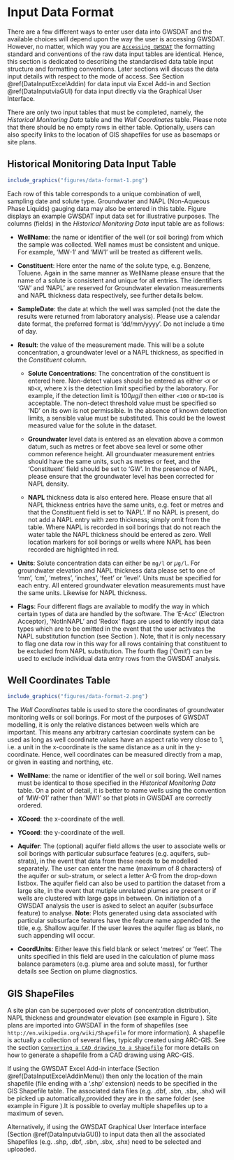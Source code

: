 
# Input Data Format {#DataInput}
There are a few different ways to enter user data into GWSDAT and the available choices will depend upon the way the user is accessing GWSDAT. However, no matter, which way you are [`Accessing GWSDAT`](#AccessingGWSDAT) the formatting standard and conventions of the raw data input tables are identical. Hence, this section is dedicated to describing the standardised data table input structure and formatting conventions. Later sections will discuss the data input details with respect to the mode of access. See Section \@ref(DataInputExcelAddin) for data input via Excel Add-in and Section \@ref(DataInputviaGUI) for data input directly via the Graphical User Interface. 
 
There are only two input tables that must be completed, namely, the *Historical Monitoring Data* table and the *Well Coordinates* table. Please note that there should be no empty rows in either table. Optionally, users can also specify links to the location of GIS shapefiles for use as basemaps or site plans.

<!-- THe user can optionally specify an associated additionally -->
<!-- The third *GIS Shapefiles* table may be populated with links to the location of GIS shapefiles for use as basemaps or site plans, if required.  -->
<!-- Please ensure that there are no empty rows in these completed data input tables.  -->
<!-- Two example data sets are provided with the software for training purposes, the use of which is explained in section \ref{GettingStarted}. -->


## Historical Monitoring Data Input Table {#HistoricalMonitoringDataInputTable}

```r
include_graphics("figures/data-format-1.png")
```

Each row of this table corresponds to a unique combination of well, sampling date and solute type. Groundwater and NAPL (Non-Aqueous Phase Liquids) gauging data may also be entered in this table. Figure \ref{fig:EgHistMonitoringData} displays an example GWSDAT input data set for
illustrative purposes. The columns (fields) in the *Historical Monitoring Data* input table are as follows: 

* **WellName**: the name or identifier of the well (or soil boring) from which the sample was collected. Well names must be consistent and unique. For example, 'MW-1' and 'MW1' will be treated as different wells.

* **Constituent**: Here enter the name of the solute type, e.g. Benzene, Toluene. Again in the same manner as WellName please ensure that the name of a solute is consistent and unique for all entries.  The identifiers 'GW' and 'NAPL' are reserved for Groundwater elevation measurements 
and NAPL thickness data respectively, see further details below.

* **SampleDate**: the date at which the well was sampled (not the date the results were returned from laboratory analysis). 
Please use a calendar date format, the preferred format is 'dd/mm/yyyy'. Do not include a time of day. 

* **Result**: the value of the measurement made. This will be a solute concentration, a groundwater level or a NAPL thickness, as specified in the *Constituent* column.

  + **Solute Concentrations**:
The concentration of the constituent is entered here. Non-detect values should be entered as either `<X` or `ND<X`, where `X` is the detection limit specified by the laboratory. For example, if the detection limit is $100\mu g/l$ then either `<100` or `ND<100` is acceptable. The non-detect threshold value must be specified so 'ND' on its own is not permissible. In the absence of known detection limits, a sensible value must be substituted.  This could be the lowest measured value for the solute in the dataset.   

  + **Groundwater** 
level data is entered as an elevation above a common datum, such as metres or feet above sea level or some other common reference height. All groundwater measurement entries should have the same units, such as metres or feet, and the 'Constituent' field should be set to 'GW'. In the presence of NAPL, please ensure that the groundwater level has been corrected for NAPL density.

  + **NAPL** thickness data is also entered here. Please ensure that all NAPL thickness entries 
have the same units, e.g. feet or metres and that the Constituent field is set to 'NAPL'. 
If no NAPL is present, do not add a NAPL entry with zero thickness; simply omit from the table. Where NAPL is recorded in soil borings that do not reach the water table the NAPL thickness should be entered as zero.  Well location markers for soil borings or wells where NAPL has been recorded are highlighted in red.

* **Units**:  Solute concentration data can either be `mg/l` or $\mu$`g/l`. For groundwater elevation and NAPL thickness data please set to one of 'mm', 'cm', 'metres', 'inches', 'feet' or 'level'. Units must be specified for each entry. All 
entered groundwater elevation measurements must have the same units. Likewise for NAPL thickness.

* **Flags**:  Four different flags are available to modify the way in which certain types of data are handled by the software. 
The 'E-Acc' (Electron Acceptor), 'NotInNAPL' and 'Redox' flags are used to identify input data types 
which are to be omitted in the event that the user activates the NAPL substitution function (see Section \ref{NAPLHandlingMethod}). 
Note, that it is only necessary to flag one data row in this way for all rows containing that constituent to be excluded from NAPL substitution. The fourth flag ('Omit') can be used to exclude individual data entry rows from the GWSDAT analysis. 
  



## Well Coordinates Table {#WellCoordinatesTable}

```r
include_graphics("figures/data-format-2.png")
```

The *Well Coordinates* table is used to store the coordinates of groundwater monitoring wells or soil borings. For most of the purposes of GWSDAT modelling, it is only the relative distances between wells which are important. This means any arbitrary cartesian coordinate system can be used as long as well coordinate values have an aspect ratio very close to 1, i.e. a unit in the x-coordinate is the same distance as a unit in the y-coordinate. Hence, well coordinates can be measured directly from a map, or given in easting and northing, etc. 


* **WellName**: the name or identifier of the well or soil boring. Well names must be identical to those specified in the *Historical Monitoring Data* table. On a point of detail, it is better to name wells using the convention of 'MW-01' rather than 'MW1' so that plots in GWSDAT are correctly ordered. 

* **XCoord**: the x-coordinate of the well.

* **YCoord**: the y-coordinate of the well.

* **Aquifer**: The (optional) aquifer field allows the user to associate wells or soil borings with particular subsurface features (e.g. aquifers, sub-strata), in the event that data from these needs to be modelled separately. The user can enter the name (maximum of 8 characters) of the aquifer or sub-stratum, or select a letter A-G from the drop-down listbox. The aquifer field can also be used to partition the dataset from a large site, in the event that mutiple unrelated plumes are present or if wells are clustered with large gaps in between. On initiation of a GWSDAT analysis the user is asked to select an aquifer (subsurface feature) to analyse. **Note**: Plots generated using data associated with particular subsurface features have the feature name appended to the title, e.g. Shallow aquifer. If the user leaves the aquifer flag as blank, no such appending will occur. 

* **CoordUnits**:
Either leave this field blank or select 'metres' or 'feet'. The units specified in this field are used in the calculation of plume mass balance parameters (e.g. plume area and solute mass), for further details see Section \ref{PlumeDiagnostics} on plume diagnostics.



## GIS ShapeFiles {#GISShapeFiles}

A site plan can be superposed over plots of concentration distribution, NAPL
thickness and groundwater elevation (see example in Figure \ref{fig:GWSDATSpatialPlot}). Site plans are imported
into GWSDAT in the form of shapefiles (see `http://en.wikipedia.org/wiki/Shapefile` for more information). A shapefile is actually a collection of several files, typically created using ARC-GIS. See the section [`Converting a CAD drawing to a Shapefile`](#ConvShapRosie) for more details on how to generate a shapefile from a CAD drawing using ARC-GIS.

If using the GWSDAT Excel Add-in interface (Section \@ref(DataInputExcelAddinMenu)) then only the location of the main shapefile (file ending with a '.shp' extension) needs to be specified in the GIS Shapefile table.  The associated
data files (e.g. .dbf, .sbn, .sbx, .shx) will be picked up automatically,provided they are in the same folder (see example in Figure \ref{fig:GWSDATExcelAddinmenu}).It is possible to overlay multiple shapefiles up to a maximum of seven.

Alternatively, if using the GWSDAT Graphical User Interface interface (Section \@ref(DataInputviaGUI)) to input data then all the associated Shapefiles (e.g. .shp, .dbf, .sbn, .sbx, .shx) need to be selected and uploaded. 



<!-- A further possible component of the data is a site map in the form of a *shape file*.  This is optional but can be very useful in superimposing map information on spatial plots.  Examples will be given later in the manual. -->
<!-- \fbox{The paragraphs below need to be updated.} -->
<!-- A 'shapefile' is actually a collection of several files, typically created using ARC-GIS.^[See `http://en.wikipedia.org/wiki/Shapefile` for more information on this format.]  The *Shape Files* table consists of a single column where each entry is the name of a file (including its path) containing site plans.  These must be in shapefile format. Filenames can be entered manually or, in interactive mode, the `Browse ...' can be used. Only the location of the main shapefile (file ending with a `.shp' extension) needs to be specified in this table - the associated data files (such as `.dbf`, `.sbn`, `.sbx`, `.shx`) will be picked up automatically, but they must be in the same folder. An example is given in the Figure below.  -->
<!-- It is possible to overlay multiple shapefiles up to a maximum of seven.  There should be no empty rows in the table. -->
<!-- ## Entering your own data -->
<!-- The various ways in which data can be entered are described below.  The easiest option is likely to be to create the spreadsheets in a format you are familiar with, such as *Excel*, and then load the files into GWSDAT. -->


<!-- # GWSDAT Excel Add-in {#DataInputExcelAddin} -->

<!-- ## Add-in Menu {#DataInputExcelAddinMenu} -->

<!-- ```{r, fig.cap = "GWSDAT Excel Add-in menu and example data file.", label="GWSDATExcelAddinmenu",out.width = '100%', echo = FALSE} -->
<!-- include_graphics("figures/GWSDAT_Add-in_Menu.png") -->
<!-- ``` -->

<!-- Please see the section [`Excel Add-in Interface`](#ExcelDataEntryInterface) for details on how to install the GWSDAT Excel Add-in. The menu options, as shown in Figure \ref{fig:GWSDATExcelAddinmenu}, are as follows: -->

<!-- * **New GWSDAT Sheet**: Inserts a blank GWSDAT data input template worksheet into the active Excel workbook.  -->

<!-- * **Insert Shapefile**: Interactively browse for a shapefile and add location to GIS Shapefiles table, see Section \@ref(GISShapeFiles) for more information. -->

<!-- * **Analyse**: Begin GWSDAT analysis on the Excel active worksheet data. -->

<!-- * **Restore Session**: Load a previously saved GWSDAT session, see Section ?? for more information. -->

<!-- * **Open Example -$>$ Simple Example**: Inserts an example GWSDAT worksheet data set into the active Excel workbook. -->

<!-- * **Open Example -$>$ Comprehensive Example**: Inserts a more detailed example GWSDAT worksheet data set which includes a site plan, NAPL thickness data, 'Electron Acceptor' flagged solutes and multiple aquifers into the active Excel workbook. -->

<!-- * **User Manual**: Opens the online GWSDAT user manual via user's web browser. You must be connected to the internet for this to work.  -->

<!-- * **About GWSDAT**: Displays version information and Terms & Conditions for GWSDAT. -->

<!-- * **Update GWSDAT**: Check if a newer version of the underlying GWSDAT R package exists at `https://cran.r-project.org/package=GWSDAT`. If a more recent version is detetced then it will be automatically installed. You must be connected to the internet for this to work.   -->


<!-- ## Add-in Data Processing Options {#ExcelAddinMenuDataProcessingOptions} -->

<!-- ```{r, fig.cap = "GWSDAT Excel Add-in Processing Options", label="ExcelAddinProcessingOptions", echo = FALSE} -->
<!--     include_graphics("figures/ExcelAddinProcessingOptions.png") -->
<!-- ``` -->
<!-- On initiation of a GWSDAT analysis via the Excel Add-in, data processing options are displayed, as shown in Figure \ref{fig:ExcelAddinProcessingOptions}. The data processing options influence how the data is displayed and how non-detects are handled. -->


<!-- * **Model Output Interval**: -->
<!-- The spatiotemporal model can generate predictions at a user specified interval. The three different options are as follows: -->

<!--   + **Day**: Concentration and groundwater elevation contour plots are generated for every date represented in the input dataset. This is a good option to choose if each monitoring event comprises samples/ measurements collected within one 24-hour period.  -->

<!--   + **Month**: Concentration and groundwater elevation contours are generated at monthly intervals, working backwards  -->
<!-- in time from the latest date in the input dataset. Choosing this option aggregates groundwater elevation data within each  -->
<!-- monthly interval so that a larger dataset is available for the plotting of elevation contours (by local linear regression).  -->

<!--   + **Quarter**: Concentration and groundwater elevation contours are generated at quarterly (3 month) intervals, working backwards in time from the latest date in the input dataset. Choosing this option aggregates groundwater elevation data within each 3-month interval so that a larger dataset is available for the plotting of elevation contours (by local linear regression).  -->

<!--   Note that both the monthly and quarterly model output options only aggregate the dataset used to plot groundwater elevation contours. The solute concentration dataset is not aggregated in time because the spatiotemporal model from which concentration contours are generated does not require this, i.e. the underlying spatiotemporal model used to generate the solute concentration smoother plots does not vary with the data aggregation interval. -->

<!--   Note that if no monitoring data is present within a particular monthly or quarterly interval, then GWSDAT will not generate a groundwater elevation contour or spatio-temporal solute concentration smoother plot. This is to avoid producing potentially misleading spatial plots far away in time from any actual data. -->

<!-- * **GW Level Aggregation Method**: In the event that there are multiple groundwater elevation measurements from the same well within a given output interval, the user can select how to use this data. The user can select to calculate either the 'Mean', 'Median', -->
<!-- 'Min', or 'Max' groundwater elevation. Again, this choice does not affect the spatiotemporal model used to generate the solute concentration smoother plots. -->

<!-- * **Non-Detect Handling Method**: GWSDAT handles non-detect data by a method of substitution. In accordance with general convention, the default option is to substitute the non-detect data with half its detection limit, e.g. ND<50ug/l is substituted with 25ug/l. For a more conservative choice, select the alternative of non-detect data to be substituted with its full detection limit, e.g. ND<50ug/l is substituted with 50ug/l.  -->

<!-- * **Model Resolution**: This option controls the resolution of the spatiotemporal solute concentration smoother (see Appendix \@ref(SSCS)). The user can select between either a default resolution or a higher resolution model fit. In most instances there will be little difference in the modelling results between the two settings. However, in some rare circumstances with complex data sets, it may well be necessary to use the higher resolution setting. Please note it takes approximately 3-4 times longer to fit a higher resolution model.  -->


<!-- ## NAPL Handling Method {#NAPLHandlingMethod} -->
<!-- An additional pop-up box will be displayed after the GWSDAT options box if the input contains NAPL data (i.e. 'NAPL' is entered in the constituent field). Selecting 'Yes' to the question 'Do you wish to substitute NAPL values with maximum observed solute concentrations?' forces GWSDAT to recognise NAPL data in the input dataset as indicative of high dissolved solute concentrations. This option has been added to provide the user with a more realistic picture of the area of impacted groundwater in the event that NAPL in wells prevents direct measurement of CoC concentrations. *Before using this function the user should, however, be confident that dissolved solutes are derived from the observed NAPL and not from a different source*. Solutes flagged as 'Electron Acceptors' (see Section \@ref(HistoricalMonitoringDataInputTable)) are omitted from the NAPL substitution process. -->

